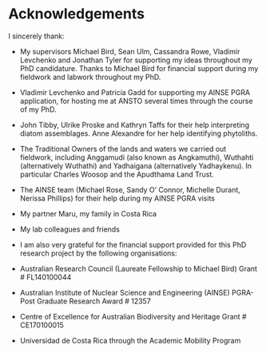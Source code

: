 # Acknowledgements {-}

I sincerely thank:

- My supervisors Michael Bird, Sean Ulm, Cassandra Rowe, Vladimir Levchenko and Jonathan Tyler for supporting my ideas throughout my PhD candidature. Thanks to Michael Bird for financial support during my fieldwork and labwork throughout my PhD.

- Vladimir Levchenko and Patricia Gadd for supporting my AINSE PGRA application, for hosting me at ANSTO several times through the course of my PhD.

- John Tibby, Ulrike Proske and Kathryn Taffs for their help interpreting diatom assemblages. Anne Alexandre for her help identifying phytoliths.

- The Traditional Owners of the lands and waters we carried out fieldwork, including Anggamudi (also known as Angkamuthi), Wuthahti (alternatively Wuthathi) and Yadhaigana (alternatively Yadhaykenu). In particular Charles Woosop and the Apudthama Land Trust.

- The AINSE team (Michael Rose, Sandy O’ Connor, Michelle Durant, Nerissa Phillips) for their help during my AINSE PGRA visits 

- My partner Maru, my family in Costa Rica

- My lab colleagues and friends

- I am also very grateful for the financial support provided for this PhD research project by the following organisations:

- Australian Research Council (Laureate Fellowship to Michael Bird)
Grant # FL140100044

- Australian Institute of Nuclear Science and Engineering (AINSE)
PGRA- Post Graduate Research Award # 12357

- Centre of Excellence for Australian Biodiversity and Heritage
Grant # CE170100015 

- Universidad de Costa Rica through the Academic Mobility Program

